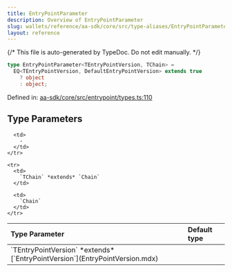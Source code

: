 ```yaml
---
title: EntryPointParameter
description: Overview of EntryPointParameter
slug: wallets/reference/aa-sdk/core/src/type-aliases/EntryPointParameter
layout: reference
---
```


{/* This file is auto-generated by TypeDoc. Do not edit manually. */}

```ts
type EntryPointParameter<TEntryPointVersion, TChain> =
  EQ<TEntryPointVersion, DefaultEntryPointVersion> extends true
    ? object
    : object;
```

Defined in: [aa-sdk/core/src/entrypoint/types.ts:110](https://github.com/alchemyplatform/aa-sdk/blob/9df5be8c23af4e472bcb503c17766b16da0ad87d/aa-sdk/core/src/entrypoint/types.ts#L110)

## Type Parameters

<table>
  <thead>
    <tr>
      <th align="left">Type Parameter</th>
      <th align="left">Default type</th>
    </tr>
  </thead>

  <tbody>
    <tr>
      <td>
        `TEntryPointVersion` *extends* [`EntryPointVersion`](EntryPointVersion.mdx)
      </td>

      <td>
        ‐
      </td>
    </tr>

    <tr>
      <td>
        `TChain` *extends* `Chain`
      </td>

      <td>
        `Chain`
      </td>
    </tr>

  </tbody>
</table>
